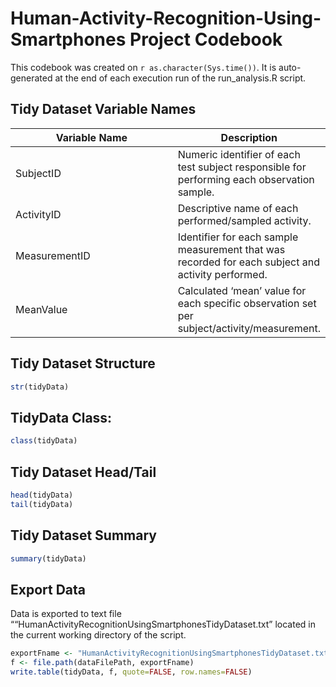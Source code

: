 Human-Activity-Recognition-Using-Smartphones Project Codebook
=============================================================

This codebook was created on `r as.character(Sys.time())`.  It is auto-generated at the 
end of each execution run of the run_analysis.R script.


Tidy Dataset Variable Names
---------------------------

Variable Name    | Description
-----------------|------------
SubjectID        | Numeric identifier of each test subject responsible for performing each observation sample. 
ActivityID       | Descriptive name of each performed/sampled activity. 
MeasurementID    | Identifier for each sample measurement that was recorded for each subject and activity performed.
MeanValue        | Calculated 'mean' value for each specific observation set per subject/activity/measurement.


Tidy Dataset Structure
----------------------
```r
str(tidyData)
```

TidyData Class:
---------------
```r
class(tidyData)
```

Tidy Dataset Head/Tail
----------------------
```r
head(tidyData)
tail(tidyData)
```

Tidy Dataset Summary
--------------------
```r
summary(tidyData)
```

Export Data
-----------
Data is exported to text file ""HumanActivityRecognitionUsingSmartphonesTidyDataset.txt" located in the current working directory of the script.


```r
exportFname <- "HumanActivityRecognitionUsingSmartphonesTidyDataset.txt"
f <- file.path(dataFilePath, exportFname)
write.table(tidyData, f, quote=FALSE, row.names=FALSE)
```
